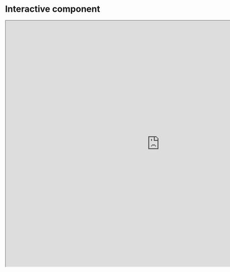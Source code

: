 # Interactive component

<iframe width="1000px" height="800px" src="https://raw.githubusercontent.com/lijning/career-opportunities-analysis/master/others/You-Draw-It.html"></iframe>